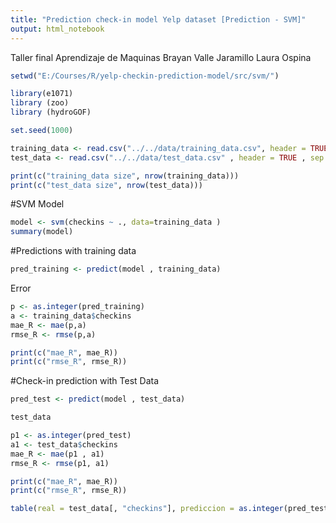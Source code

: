 ```yaml
---
title: "Prediction check-in model Yelp dataset [Prediction - SVM]"
output: html_notebook
---
```

Taller final Aprendizaje de Maquinas
Brayan Valle Jaramillo
Laura Ospina
```r
setwd("E:/Courses/R/yelp-checkin-prediction-model/src/svm/")
```

```r
library(e1071)
library (zoo)
library (hydroGOF)

set.seed(1000)
```

```r
training_data <- read.csv("../../data/training_data.csv", header = TRUE , sep = ",")
test_data <- read.csv("../../data/test_data.csv" , header = TRUE , sep = ",")
```

```r
print(c("training_data size", nrow(training_data)))
print(c("test_data size", nrow(test_data)))
```

#SVM Model

```r
model <- svm(checkins ~ ., data=training_data )
summary(model)
```

#Predictions with training data
```r
pred_training <- predict(model , training_data)
```
Error
```r
p <- as.integer(pred_training)
a <- training_data$checkins
mae_R <- mae(p,a)
rmse_R <- rmse(p,a)

print(c("mae_R", mae_R))
print(c("rmse_R", rmse_R))

```


#Check-in prediction with Test Data
```r
pred_test <- predict(model , test_data)

test_data
```

```r
p1 <- as.integer(pred_test)
a1 <- test_data$checkins
mae_R <- mae(p1 , a1)
rmse_R <- rmse(p1, a1)

print(c("mae_R", mae_R))
print(c("rmse_R", rmse_R))
```

```r
table(real = test_data[, "checkins"], prediccion = as.integer(pred_test))
```

